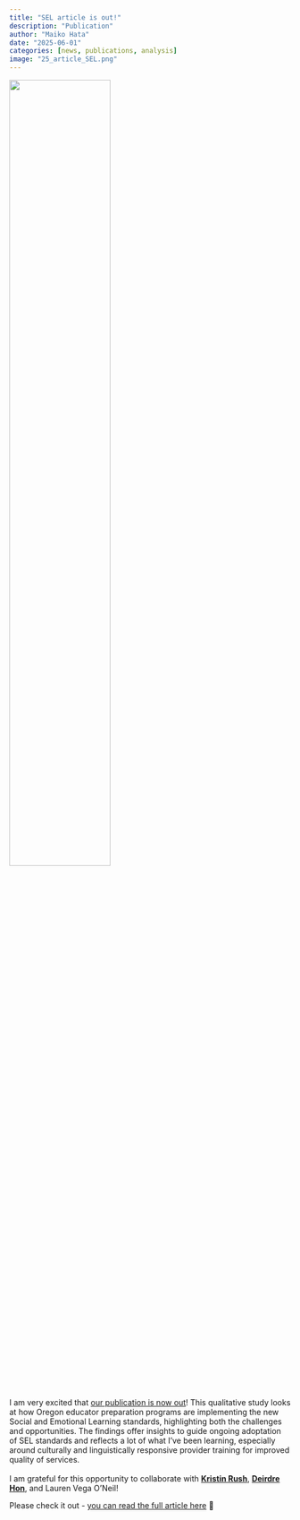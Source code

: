 ```yaml
---
title: "SEL article is out!"
description: "Publication"
author: "Maiko Hata"
date: "2025-06-01"
categories: [news, publications, analysis]
image: "25_article_SEL.png"
---
```


![](25_article_SEL.png){fig-align="center" width="60%"}

I am very excited that [our publication is now out](https://doi.org/10.1016/j.sel.2025.100115)! This qualitative study looks at how Oregon educator preparation programs are implementing the new Social and Emotional Learning standards, highlighting both the challenges and opportunities. The findings offer insights to guide ongoing adoptation of SEL standards and reflects a lot of what I’ve been learning, especially around culturally and linguistically responsive provider training for improved quality of services.\
\
I am grateful for this opportunity to collaborate with [**Kristin Rush**](https://www.linkedin.com/in/kristinjrush/), [**Deirdre Hon**](https://www.linkedin.com/in/deirdre-hon-98bb2722b/), and Lauren Vega O'Neil!

Please check it out - [you can read the full article here](https://doi.org/10.1016/j.sel.2025.100115) 📖
